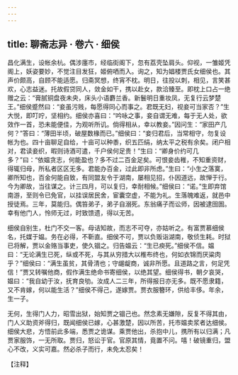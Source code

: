 ```yaml
---
---
---
```

title: 聊斋志异 · 卷六 · 细侯
---

昌化满生，设帐余杭。偶涉廛市，经临街阁下，忽有荔壳坠肩头。仰视，一雏姬凭阁上，妖姿要妙，不觉注目发狂，姬俯哂而入。询之，知为娼楼贾氏女细侯也。其声价颇高，自顾不能适愿。归斋冥想，终宵不枕。明日，往投以刺，相见，言笑甚欢，心志益迷。托故假贷同人，敛金如干，携以赴女，款洽臻至。即枕上口占一绝赠之云：“膏腻铜盘夜未央，床头小语麝兰香。新鬟明日重妆凤，无复行云梦楚王。”细侯蹙然曰：“妾虽污贱，每愿得同心而事之。君既无妇，视妾可当家否？”生大悦，即叮咛，坚相约。细侯亦喜曰：“吟咏之事，妾自谓无难，每于无人处，欲效作一首，恐未能便佳，为观听所讥。倘得相从，幸以教妾。”因问生：“家田产几何？”答曰：“薄田半顷，破屋数椽而已。”细侯曰：“妾归君后，当常相守，勿复设帐为也。四十亩聊足自给，十亩可以种黍，织五匹绢，纳太平之税有余矣。闭户相对，君读妾织，暇则诗酒可遣，千户侯何足贵！”生曰：“卿身价约可几多？”曰：“依媪贪志，何能盈也？多不过二百金足矣。可恨妾齿稚，不知重资财，得辄归母，所私者区区无多。君能办百金，过此即非所虑。”生曰：“小生之落寞，卿所知也，百金何能自致，有同盟友令于湖南，屡相见招，仆因道远，故惮于行。今为卿故，当往谋之。计三四月，可以复归，幸耐相候。”细侯曰：“诺。”生即弃馆南游，至则令已免官，以挂误居民舍，宦囊空虚，不能为礼。生落魄难返，就邑中授徒焉。三年，莫能归。偶笞弟子，弟子自溺死。东翁痛子而讼师，因被逮囹圄。幸有他门人，怜师无过，时致馈遗，得以无苦。

细侯自别生，杜门不交一客。母诘知故，而志不可夺，亦姑听之。有富贾慕细侯名，托媒于媪。务在必得，不靳直。细侯不可，贾以负贩诣湖南，敬侦生耗。时狱已将解，贾以金赂当事吏，使久锢之。归告媪云：“生已瘐死。”细侯不信。媪曰：“无论满生已死，纵或不死，与其从穷措大以椎布终也，何如衣锦而厌粱肉乎？”细侯曰：“满生虽贫，其骨清也；守龌龊商，诚非所愿。且道路之言，何足凭信！”贾又转嘱他商，假作满生绝命书寄细侯，以绝其望。细侯得书，朝夕哀哭，媪曰：“我自幼于汝，抚育良劬。汝成人二三年，所得报日亦无多。既不愿隶籍，又不肯嫁，何以能生活？”细侯不得己，遂嫁贾。贾衣服簪环，供给丰侈。年余，生一子。

无何，生得门人力，昭雪出狱，始知贾之锢己也。然念素无嫌隙，反复不得其由，门人义助资斧得归，既闻细侯已嫁，心甚激楚，因以所苦，托市媪卖浆者达细侯。细侯大悲，方悟前此多端，悉贾之诡谋。乘贾他出，杀抱中儿，携所有以归满；凡贾家服饰，一无所取。贾归，怒讼于官。官原其情，竟置不问。嘻！破镜重归，盟心不改，义实可嘉。然必杀子而行，未免太忍矣！

【注释】

